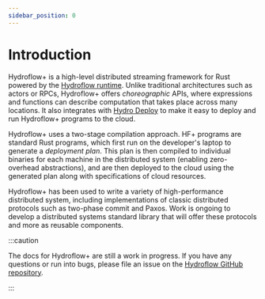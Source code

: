 ```yaml
---
sidebar_position: 0
---
```


# Introduction
Hydroflow+ is a high-level distributed streaming framework for Rust powered by the [Hydroflow runtime](../hydroflow/index.mdx). Unlike traditional architectures such as actors or RPCs, Hydroflow+ offers _choreographic_ APIs, where expressions and functions can describe computation that takes place across many locations. It also integrates with [Hydro Deploy](../deploy/index.md) to make it easy to deploy and run Hydroflow+ programs to the cloud.

Hydroflow+ uses a two-stage compilation approach. HF+ programs are standard Rust programs, which first run on the developer's laptop to generate a _deployment plan_. This plan is then compiled to individual binaries for each machine in the distributed system (enabling zero-overhead abstractions), and are then deployed to the cloud using the generated plan along with specifications of cloud resources.

Hydroflow+ has been used to write a variety of high-performance distributed system, including implementations of classic distributed protocols such as two-phase commit and Paxos. Work is ongoing to develop a distributed systems standard library that will offer these protocols and more as reusable components.

:::caution

The docs for Hydroflow+ are still a work in progress. If you have any questions or run into bugs, please file an issue on the [Hydroflow GitHub repository](https://github.com/hydro-project/hydroflow).

:::
